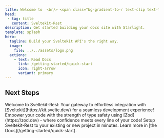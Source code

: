 ```yaml
---
title: Welcome to  <br/> <span class="bg-gradient-to-r text-clip text-transparent bg-clip-text from-pink-500  via-green-500 to-blue-500">Sveltekit-Rest </span>
head:
 - tag: title
   content: Sveltekit-Rest
description: Get started building your docs site with Starlight.
template: splash
hero:
  tagline: Build your Sveltekit API's the right way.
  image:
    file: ../../assets/logo.png
  actions:
    - text: Read Docs
      link: /getting-started/quick-start
      icon: right-arrow
      variant: primary
---
```



## Next Steps

<CardGrid stagger>
	<Card title="Seamless Integration" icon="pencil">
		Welcome to Sveltekit-Rest: Your gateway to effortless integration with [Sveltekit](https://kit.svelte.dev/) for a seamless development experience!
	</Card>
	<Card title="Fully Typesafe" icon="approve-check-circle">
		Empower your code with the strength of type safety using [Zod](https://zod.dev) - where confidence meets every line of your code!
	</Card>
	<Card title="Easy to Use" icon="rocket">
		Setup Sveltekit-Rest to your existing or new project in minutes.
	</Card>
	<Card title="Read the docs" icon="open-book">
		Learn more in [the Docs](/getting-started/quick-start).
	</Card>
</CardGrid>
